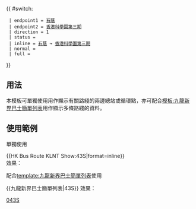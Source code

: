 {{ #switch: {{{format|}}}
  | endpoint1 = [[石蔭邨|石蔭]]
  | endpoint2 = [[香港科學園#第三期|香港科學園第三期]]
  | direction = 1
  | status = {{HK Bus Status|M}}
  | inline = [[石蔭邨|石蔭]] → [[香港科學園#第三期|香港科學園第三期]]
  | normal =
  | full =
}}<noinclude>
==用法==
本模板可單獨使用用作顯示有關路綫的兩邊總站或循環點，亦可配合[[模板:九龍新界巴士簡單列表]]用作顯示多條路綫的資料。

==使用範例==
;單獨使用
<nowiki>{{HK Bus Route KLNT Show:43S|format=inline}}</nowiki><br>
效果：{{HK Bus Route KLNT Show:43S|format=inline}}

;配合[[template:九龍新界巴士簡單列表]]使用
<nowiki>{{九龍新界巴士簡單列表|43S}}</nowiki>
效果：{{九龍新界巴士簡單列表|43S}}
[[Category:九龍巴士路線模板|043S]]</noinclude>